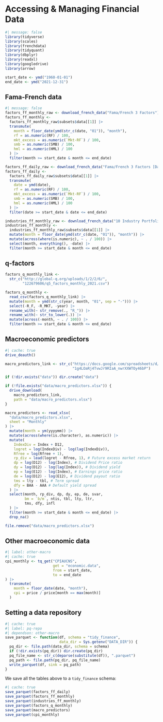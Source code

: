 # Accessing & Managing Financial Data

```r
#| message: false
library(tidyverse)
library(scales)
library(frenchdata)
library(tidyquant)
library(dbplyr)
library(readxl)
library(googledrive)
library(arrow)
```

```r
start_date <- ymd("1960-01-01")
end_date <- ymd("2021-12-31")
```

## Fama-French data

```r
#| message: false
factors_ff_monthly_raw <- download_french_data("Fama/French 3 Factors")
factors_ff_monthly <-
  factors_ff_monthly_raw$subsets$data[[1]] |>
  transmute(
    month = floor_date(ymd(str_c(date, "01")), "month"),
    rf = as.numeric(RF) / 100,
    mkt_excess = as.numeric(`Mkt-RF`) / 100,
    smb = as.numeric(SMB) / 100,
    hml = as.numeric(HML) / 100
  ) |>
  filter(month >= start_date & month <= end_date)

factors_ff_daily_raw <- download_french_data("Fama/French 3 Factors [Daily]")
factors_ff_daily <- 
  factors_ff_daily_raw$subsets$data[[1]] |>
  transmute(
    date = ymd(date),
    rf = as.numeric(RF) / 100,
    mkt_excess = as.numeric(`Mkt-RF`) / 100,
    smb = as.numeric(SMB) / 100,
    hml = as.numeric(HML) / 100
  ) |>
  filter(date >= start_date & date <= end_date)

industries_ff_monthly_raw <- download_french_data("10 Industry Portfolios")
industries_ff_monthly <- 
  industries_ff_monthly_raw$subsets$data[[1]] |>
  mutate(month = floor_date(ymd(str_c(date, "01")), "month")) |>
  mutate(across(where(is.numeric), ~ . / 100)) |>
  select(month, everything(), -date) |>
  filter(month >= start_date & month <= end_date)
```

## q-factors

```r
factors_q_monthly_link <-
  str_c("http://global-q.org/uploads/1/2/2/6/",
        "122679606/q5_factors_monthly_2021.csv")

factors_q_monthly <- 
  read_csv(factors_q_monthly_link) |>
  mutate(month = ymd(str_c(year, month, "01", sep = "-"))) |>
  select(-R_F, -R_MKT, -year) |>
  rename_with(~ str_remove(., "R_")) |>
  rename_with(~ str_to_lower(.)) |>
  mutate(across(-month, ~ . / 100)) |>
  filter(month >= start_date & month <= end_date)
```

## Macroeconomic predictors

```r
#| cache: true
drive_deauth()

macro_predictors_link <- str_c("https://docs.google.com/spreadsheets/d/",
                               "1g4LOaRj4TvwJr9RIaA_nwrXXWTOy46bP")

if (!dir.exists("data")) dir.create("data")

if (!file.exists("data/macro_predictors.xlsx")) {
  drive_download(
    macro_predictors_link,
    path = "data/macro_predictors.xlsx")
}

macro_predictors <- read_xlsx(
  "data/macro_predictors.xlsx",
  sheet = "Monthly"
) |>
  mutate(month = ym(yyyymm)) |>
  mutate(across(where(is.character), as.numeric)) |>
  mutate(
    IndexDiv = Index + D12,
    logret = log(IndexDiv) - log(lag(IndexDiv)),
    Rfree = log(Rfree + 1),
    rp_div = lead(logret - Rfree, 1), # Future excess market return
    dp = log(D12) - log(Index), # Dividend Price ratio
    dy = log(D12) - log(lag(Index)), # Dividend yield
    ep = log(E12) - log(Index), # Earnings price ratio
    de = log(D12) - log(E12), # Dividend payout ratio
    tms = lty - tbl, # Term spread
    dfy = BAA - AAA # Default yield spread
  ) |>
  select(month, rp_div, dp, dy, ep, de, svar,
         bm = `b/m`, ntis, tbl, lty, ltr,
         tms, dfy, infl
  ) |>
  filter(month >= start_date & month <= end_date) |>
  drop_na()

file.remove("data/macro_predictors.xlsx")
```

## Other macroeconomic data

```r
#| label: other-macro
#| cache: true
cpi_monthly <- tq_get("CPIAUCNS",
                      get = "economic.data",
                      from = start_date,
                      to = end_date
) |>
  transmute(
    month = floor_date(date, "month"),
    cpi = price / price[month == max(month)]
  )
```

## Setting a data repository

```r
#| cache: true
#| label: pq-repo
#| dependson: other-macro
save_parquet <- function(df, schema = "tidy_finance",
                         data_dir = Sys.getenv("DATA_DIR")) {
  pq_dir <- file.path(data_dir, schema = schema)
  if (!dir.exists(pq_dir)) dir.create(pq_dir)
  pq_file_name <- str_c(deparse(substitute(df)), ".parquet")
  pq_path <- file.path(pq_dir, pq_file_name)
  write_parquet(df, sink = pq_path)
}
```

We save all the tables above to a `tidy_finance` schema:
  
```r
#| cache: true
save_parquet(factors_ff_daily)
save_parquet(factors_ff_monthly)
save_parquet(industries_ff_monthly)
save_parquet(factors_q_monthly)
save_parquet(macro_predictors)
save_parquet(cpi_monthly)
```
